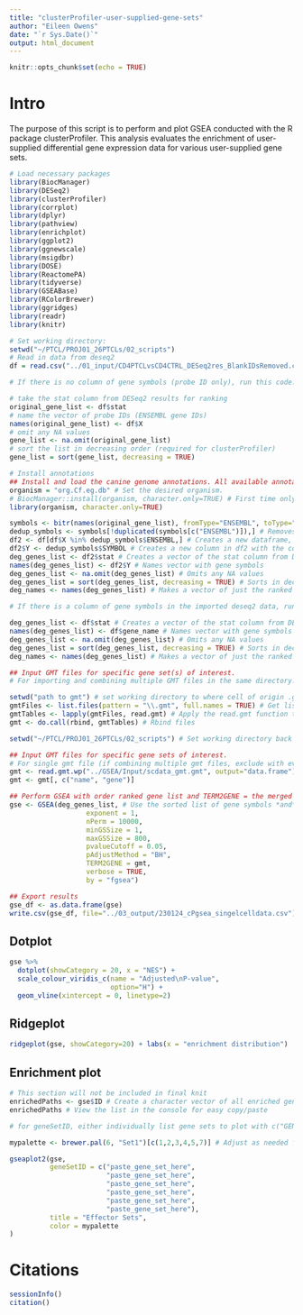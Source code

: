 ```yaml
---
title: "clusterProfiler-user-supplied-gene-sets"
author: "Eileen Owens"
date: "`r Sys.Date()`"
output: html_document
---
```


```r
knitr::opts_chunk$set(echo = TRUE)
```

# Intro
The purpose of this script is to perform and plot GSEA conducted with the R package clusterProfiler. This analysis evaluates the enrichment of user-supplied differential gene expression data for various user-supplied gene sets.

```r
# Load necessary packages
library(BiocManager)
library(DESeq2)
library(clusterProfiler)
library(corrplot)
library(dplyr)
library(pathview)
library(enrichplot)
library(ggplot2)
library(ggnewscale)
library(msigdbr)
library(DOSE)
library(ReactomePA)
library(tidyverse)
library(GSEABase)
library(RColorBrewer)
library(ggridges)
library(readr)
library(knitr)
```


```r
# Set working directory:
setwd("~/PTCL/PROJ01_26PTCLs/02_scripts")
# Read in data from deseq2
df = read.csv("../01_input/CD4PTCLvsCD4CTRL_DESeq2res_BlankIDsRemoved.csv", header=TRUE)

```

```r
# If there is no column of gene symbols (probe ID only), run this code. Otherwise, exclude this code chunk with eval=FALSE and run the next code chunk instead.

# take the stat column from DESeq2 results for ranking
original_gene_list <- df$stat
# name the vector of probe IDs (ENSEMBL gene IDs)
names(original_gene_list) <- df$X
# omit any NA values
gene_list <- na.omit(original_gene_list)
# sort the list in decreasing order (required for clusterProfiler)
gene_list = sort(gene_list, decreasing = TRUE)

# Install annotations
## Install and load the canine genome annotations. All available annotations can be found here: http://bioconductor.org/packages/release/BiocViews.html#___OrgDb.
organism = "org.Cf.eg.db" # Set the desired organism.
# BiocManager::install(organism, character.only=TRUE) # First time only, then comment out this line.
library(organism, character.only=TRUE)

symbols <- bitr(names(original_gene_list), fromType="ENSEMBL", toType="SYMBOL", OrgDb=organism)
dedup_symbols <- symbols[!duplicated(symbols[c("ENSEMBL")]),] # Removes duplicate IDs
df2 <- df[df$X %in% dedup_symbols$ENSEMBL,] # Creates a new dataframe, df2, which has only the genes which were successfully mapped using the bitr function.
df2$Y <- dedup_symbols$SYMBOL # Creates a new column in df2 with the corresponding gene symbol
deg_genes_list <- df2$stat # Creates a vector of the stat column from DESeq2 output
names(deg_genes_list) <- df2$Y # Names vector with gene symbols
deg_genes_list <- na.omit(deg_genes_list) # Omits any NA values
deg_genes_list = sort(deg_genes_list, decreasing = TRUE) # Sorts in decreasing order
deg_names <- names(deg_genes_list) # Makes a vector of just the ranked gene names

```

```r
# If there is a column of gene symbols in the imported deseq2 data, run this code chunk. Otherwise, exclude with eval=FALSE and run the preceding code chunk.

deg_genes_list <- df$stat # Creates a vector of the stat column from DESeq2 output
names(deg_genes_list) <- df$gene_name # Names vector with gene symbols
deg_genes_list <- na.omit(deg_genes_list) # Omits any NA values
deg_genes_list = sort(deg_genes_list, decreasing = TRUE) # Sorts in decreasing order
deg_names <- names(deg_genes_list) # Makes a vector of just the ranked gene names

```

```r
## Input GMT files for specific gene set(s) of interest.
# For importing and combining multiple GMT files in the same directory. Otherwise, exclude with eval=FALSE and run the next code chunk.

setwd("path to gmt") # set working directory to where cell of origin .gmt files are located
gmtFiles <- list.files(pattern = "\\.gmt", full.names = TRUE) # Get list of all .gmt files in this directory
gmtTables <- lapply(gmtFiles, read.gmt) # Apply the read.gmt function to the list of .gmt files and save as a variable
gmt <- do.call(rbind, gmtTables) # Rbind files

setwd("~/PTCL/PROJ01_26PTCLs/02_scripts") # Set working directory back to default for the session.
```

```r
## Input GMT files for specific gene sets of interest.
# For single gmt file (if combining multiple gmt files, exclude with eval=FALSE and run the preceding code chunk instead).
gmt <- read.gmt.wp("../GSEA/Input/scdata_gmt.gmt", output="data.frame")
gmt <- gmt[, c("name", "gene")]
```

```r
## Perform GSEA with order ranked gene list and TERM2GENE = the merged data frames of our annotated gene sets of interest.
gse <- GSEA(deg_genes_list, # Use the sorted list of gene symbols *and* stat
                   exponent = 1,
                   nPerm = 10000,
                   minGSSize = 1,
                   maxGSSize = 800,
                   pvalueCutoff = 0.05,
                   pAdjustMethod = "BH",
                   TERM2GENE = gmt,
                   verbose = TRUE,
                   by = "fgsea")

## Export results
gse_df <- as.data.frame(gse)
write.csv(gse_df, file="../03_output/230124_cPgsea_singelcelldata.csv")
```

## Dotplot
```r
gse %>%
  dotplot(showCategory = 20, x = "NES") +
  scale_colour_viridis_c(name = "Adjusted\nP-value",
                         option="H") +
  geom_vline(xintercept = 0, linetype=2)
```

## Ridgeplot
```r
ridgeplot(gse, showCategory=20) + labs(x = "enrichment distribution")
```

## Enrichment plot
```r
# This section will not be included in final knit
enrichedPaths <- gse$ID # Create a character vector of all enriched gene sets
enrichedPaths # View the list in the console for easy copy/paste
```

```r
# for geneSetID, either individually list gene sets to plot with c("GENE_SET_1", "GENE_SET_2") or use character vector variable from above to plot all enriched sets.

mypalette <- brewer.pal(6, "Set1")[c(1,2,3,4,5,7)] # Adjust as needed for the number of gene sets to be mapped on the figure. If using 6, recommended to exclude 6 (yellow).

gseaplot2(gse, 
          geneSetID = c("paste_gene_set_here",
                        "paste_gene_set_here",
                        "paste_gene_set_here",
                        "paste_gene_set_here",
                        "paste_gene_set_here",
                        "paste_gene_set_here"),
          title = "Effector Sets",
          color = mypalette
)
```

# Citations
```r
sessionInfo()
citation()
```
